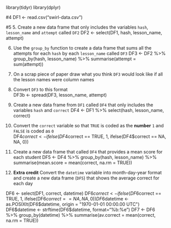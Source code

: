 library(tidyr)
library(dplyr)

#4
DF1 <- read.csv("swirl-data.csv")

#5
5. Create a new data frame that only includes the variables `hash`, `lesson_name` and `attempt` called `DF2`
DF2 <- select(DF1, hash, lesson_name, attempt)


6. Use the `group_by` function to create a data frame that sums all the attempts for each `hash` by each `lesson_name` called `DF3`
DF3 <- DF2 %>% group_by(hash, lesson_name) %>% summarise(attempt = sum(attempt))

7. On a scrap piece of paper draw what you think `DF3` would look like if all the lesson names were column names

8. Convert `DF3` to this format  
DF3b <- spread(DF3, lesson_name, attempt)


9. Create a new data frame from `DF1` called `DF4` that only includes the variables `hash` and `correct`
DF4 <- DF1 %>% select(hash, lesson_name, correct)

10. Convert the `correct` variable so that `TRUE` is coded as the **number** `1` and `FALSE` is coded as `0`  
DF4$correct <- ifelse(DF4$correct == TRUE, 1, ifelse(DF4$correct == NA, NA, 0))

11. Create a new data frame that called `DF4` that provides a mean score for each student
DF5 <- DF4 %>% group_by(hash, lesson_name) %>% summarise(mean.score = mean(correct, na.rm = TRUE))

12. **Extra credit** Convert the `datetime` variable into month-day-year format and create a new data frame (`DF5`) that shows the average correct for each day

DF6 <- select(DF1, correct, datetime)
DF6$correct <- ifelse(DF6$correct == TRUE, 1, ifelse(DF6$correct == NA, NA, 0))
DF6$datetime <- as.POSIXlt(DF6$datetime, origin = "1970-01-01 00:00.00 UTC")
DF6$datetime <- strftime(DF6$datetime, format="%b:%e")
DF7 <- DF6 %>% group_by(datetime) %>% summarise(av.correct = mean(correct, na.rm = TRUE))